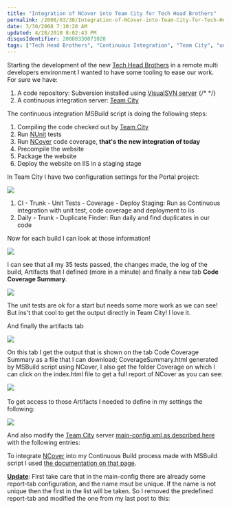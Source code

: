 ```yaml
---
title: "Integration of NCover into Team City for Tech Head Brothers"
permalink: /2008/03/30/Integration-of-NCover-into-Team-City-for-Tech-Head-Brothers/
date: 3/30/2008 7:10:28 AM
updated: 4/28/2010 8:02:43 PM
disqusIdentifier: 20080330071028
tags: ["Tech Head Brothers", "Continuous Integration", "Team City", "unit test"]
---
```

Starting the development of the new [Tech Head Brothers](http://www.techheadbrothers.com/) in a remote multi developers environment I wanted to have some tooling to ease our work. For sure we have:

1.  A code repository: Subversion installed using [VisualSVN server](http://www.visualsvn.com/server/) 
{/* <!-- more --> */}
2.  A continuous integration server: [Team City](http://www.jetbrains.com/teamcity/)   

The continuous integration MSBuild script is doing the following steps:

1.  Compiling the code checked out by [Team City](http://www.jetbrains.com/teamcity/) 
2.  Run [NUnit](http://www.nunit.org/index.php) tests 
3.  Run [NCover](http://www.ncover.com/) code coverage, **that's the new integration of today** 
4.  Precompile the website 
5.  Package the website 
6.  Deploy the website on IIS in a staging stage   

In Team City I have two configuration settings for the Portal project:

![](http://farm4.static.flickr.com/3275/2372322680_033772e5e5_o.jpg) 

1.  CI - Trunk - Unit Tests - Coverage - Deploy Staging: Run as Continuous integration with unit test, code coverage and deployment to iis 
2.  Daily - Trunk - Duplicate Finder: Run daily and find duplicates in our code   

Now for each build I can look at those information!

![](http://farm4.static.flickr.com/3098/2372333950_3b520ebc63_o.jpg) 

I can see that all my 35 tests passed, the changes made, the log of the build, Artifacts that I defined (more in a minute) and finally a new tab **Code Coverage Summary**.

**![](http://farm3.static.flickr.com/2267/2372340352_cfe56c226d_o.jpg)**

The unit tests are ok for a start but needs some more work as we can see! But ins't that cool to get the output directly in Team City! I love it.

And finally the artifacts tab

![](http://farm3.static.flickr.com/2012/2371509827_ab291ab62f_o.jpg)

On this tab I get the output that is shown on the tab Code Coverage Summary as a file that I can download; CoverageSummary.html generated by MSBuild script using NCover, I also get the folder Coverage on which I can click on the index.html file to get a full report of NCover as you can see:

![](http://farm3.static.flickr.com/2213/2371517047_6085955127_o.jpg)  

To get access to those Artifacts I needed to define in my settings the following:

![](http://farm4.static.flickr.com/3122/2372355906_4eabfb0f1d_o.jpg) 

And also modify the [Team City](http://www.jetbrains.com/teamcity/) server [main-config.xml as described here](http://www.jetbrains.net/confluence/display/TCD3/Including+Third-Party+Reports+in+the+Build+Results) with the following entries:

<report-tab title="Code Coverage Summary" basePath="" startPage="CoverageSummary.html" />      
<report-tab title="Code Coverage" basePath="/Coverage/" /> 

To integrate [NCover](http://www.ncover.com/) into my Continuous Build process made with MSBuild script I used [the documentation on that page](http://www.ncover.com/documentation/buildtasks).

**<u>Update</u>**: First take care that in the main-config there are already some report-tab configuration, and the name msut be unique. If the name is not unique then the first in the list will be taken. So I removed the predefined report-tab and modified the one from my last post to this:
 <report-tab title="Code Coverage Summary" basePath="" startPage="CoverageSummary.html" />     
<report-tab title="Code Coverage" basePath="Coverage" startPage="index.html" /> 
